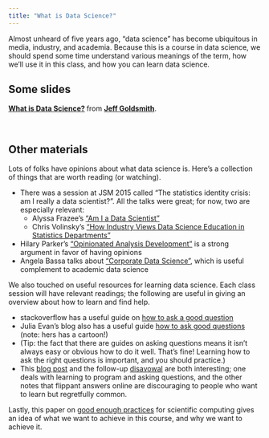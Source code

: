 ```yaml
---
title: "What is Data Science?"
---
```


Almost unheard of five years ago, "data science" has become ubiquitous in media, industry, and academia. Because this is a course in data science, we should spend some time understand various meanings of the term, how we'll use it in this class, and how you can learn data science.

## Some slides

<script async class="speakerdeck-embed" data-id="5d70b1a8ec6344729af32f4821a312c5" data-ratio="1.33333333333333" src="//speakerdeck.com/assets/embed.js"></script>
<div style="margin-bottom:5px"> <strong> <a href="https://speakerdeck.com/jeffgoldsmith/dsi-what-is-data-science" title="What is data science?" target="_blank">What is Data Science?</a> </strong> from <strong><a href="https://speakerdeck.com/jeffgoldsmith" target="_blank">Jeff Goldsmith</a></strong>. </div><br>


## Other materials

Lots of folks have opinions about what data science is. Here's a collection of things that are worth reading (or watching).

* There was a session at JSM 2015 called "The statistics identity crisis: am I really a data scientist?". All the talks were great; for now, two are especially relevant:
    * Alyssa Frazee's ["Am I a Data Scientist"](https://youtu.be/JLs01Z5baSU?t=102)
    * Chris Volinsky's ["How Industry Views Data Science Education in Statistics Departments"](https://youtu.be/JLs01Z5baSU?t=1063)
* Hilary Parker's ["Opinionated Analysis Development"](https://www.rstudio.com/resources/videos/opinionated-analysis-development/) is a strong argument in favor of having opinions
* Angela Bassa talks about ["Corporate Data Science"](https://www.youtube.com/watch?v=b9ZLXwAuUyw&app=desktop), which is useful complement to academic data science

We also touched on useful resources for learning data science. Each class session will have relevant readings; the following are useful in giving an overview about how to learn and find help.

* stackoverflow has a useful guide on [how to ask a good question](https://stackoverflow.com/help/how-to-ask)
* Julia Evan's blog also has a useful guide [how to ask good questions](https://jvns.ca/blog/good-questions/) (note: hers has a cartoon!)
* (Tip: the fact that there are guides on asking questions means it isn't always easy or obvious how to do it well. That's fine! Learning how to ask the right questions is important, and you should practice.)
* This [blog post](http://mattgemmell.com/what-have-you-tried/) and the follow-up [disavowal](http://mattgemmell.com/hindsight/) are both interesting; one deals with learning to program and asking questions, and the other notes that flippant answers online are discouraging to people who want to learn but regretfully common. 

Lastly, this paper on [good enough practices](http://journals.plos.org/ploscompbiol/article?id=10.1371/journal.pcbi.1005510) for scientific computing gives an idea of what we want to achieve in this course, and why we want to achieve it. 